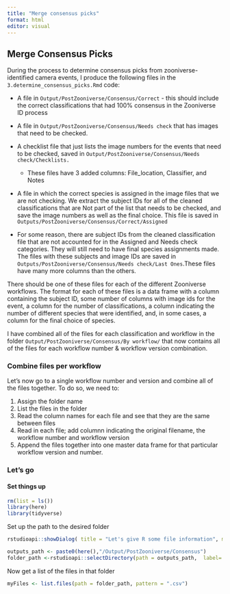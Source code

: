 ```yaml
---
title: "Merge consensus picks"
format: html
editor: visual
---
```


## Merge Consensus Picks

During the process to determine consensus picks from zooniverse-identified camera events, I produce the following files in the `3.determine_consensus_picks.Rmd` code:

-   A file in `Output/PostZooniverse/Consensus/Correct` - this should include the correct classifications that had 100% consensus in the Zooniverse ID process

-   A file in `Output/PostZooniverse/Consensus/Needs check` that has images that need to be checked.

-   A checklist file that just lists the image numbers for the events that need to be checked, saved in `Output/PostZooniverse/Consensus/Needs check/Checklists.`

    -   These files have 3 added columns: File_location, Classifier, and Notes

-   A file in which the correct species is assigned in the image files that we are not checking. We extract the subject IDs for all of the cleaned classifications that are Not part of the list that needs to be checked, and save the image numbers as well as the final choice. This file is saved in `Outputs/PostZooniverse/Consensus/Correct/Assigned`

-   For some reason, there are subject IDs from the cleaned classification file that are not accounted for in the Assigned and Needs check categories. They will still need to have final species assignments made. The files with these subjects and image IDs are saved in `Outputs/PostZooniverse/Consensus/Needs check/Last Ones`.These files have many more columns than the others.

There should be one of these files for each of the different Zooniverse workflows. The format for each of these files is a data frame with a column containing the subject ID, some number of columns with image ids for the event, a column for the number of classifications, a column indicating the number of different species that were identified, and, in some cases, a column for the final choice of species.

I have combined all of the files for each classification and workflow in the folder `Output/PostZooniverse/Consensus/By workflow/` that now contains all of the files for each workflow number & workflow version combination.

### Combine files per workflow

Let's now go to a single workflow number and version and combine all of the files together. To do so, we need to:

1.  Assign the folder name
2.  List the files in the folder
3.  Read the column names for each file and see that they are the same between files
4.  Read in each file; add columnn indicating the original filename, the workflow number and workflow version
5.  Append the files together into one master data frame for that particular workflow version and number.

### Let's go

#### Set things up

```r
rm(list = ls())
library(here)
library(tidyverse)

```

Set up the path to the desired folder

```r
rstudioapi::showDialog( title = "Let's give R some file information", message = "Select the directory containing the classfication files you wish to use")

outputs_path <- paste0(here(),"/Output/PostZooniverse/Consensus")
folder_path <-rstudioapi::selectDirectory(path = outputs_path,  label= "Select desired folder")
```

Now get a list of the files in that folder

```r
myFiles <- list.files(path = folder_path, pattern = ".csv")
```
